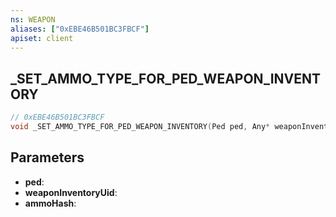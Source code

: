 ```yaml
---
ns: WEAPON
aliases: ["0xEBE46B501BC3FBCF"]
apiset: client
---
```

## _SET_AMMO_TYPE_FOR_PED_WEAPON_INVENTORY

```c
// 0xEBE46B501BC3FBCF
void _SET_AMMO_TYPE_FOR_PED_WEAPON_INVENTORY(Ped ped, Any* weaponInventoryUid, Hash ammoHash);
```


## Parameters
* **ped**:
* **weaponInventoryUid**:
* **ammoHash**:
